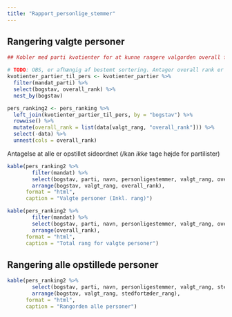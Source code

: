 ```yaml
---
title: "Rapport_personlige_stemmer"
---
```



## Rangering valgte personer

```r
## Kobler med parti kvotienter for at kunne rangere valgorden overall for personer

# TODO: OBS, er afhængig af bestemt sortering. Antager overall rank er stigende, grupperet på partier.
kvotienter_partier_til_pers <- kvotienter_partier %>% 
  filter(mandat_parti) %>% 
  select(bogstav, overall_rank) %>% 
  nest_by(bogstav)

pers_ranking2 <- pers_ranking %>% 
  left_join(kvotienter_partier_til_pers, by = "bogstav") %>% 
  rowwise() %>%
  mutate(overall_rank = list(data[valgt_rang, "overall_rank"])) %>% 
  select(-data) %>% 
  unnest(cols = overall_rank)


```


Antagelse at alle er opstillet sideordnet (/kan *ikke* tage højde for partilister)

```r

kable(pers_ranking2 %>% 
        filter(mandat) %>% 
        select(bogstav, parti, navn, personligestemmer, valgt_rang, overall_rank) %>% 
        arrange(bogstav, valgt_rang, overall_rank),
      format = "html",
      caption = "Valgte personer (Inkl. rang)")

```

```r

kable(pers_ranking2 %>% 
        filter(mandat) %>% 
        select(bogstav, parti, navn, personligestemmer, valgt_rang, overall_rank) %>% 
        arrange(overall_rank),
      format = "html",
      caption = "Total rang for valgte personer")

```

## Rangering alle opstillede personer

```r

kable(pers_ranking2 %>% 
        select(bogstav, parti, navn, personligestemmer, valgt_rang, stedfortæder_rang) %>% 
        arrange(bogstav, valgt_rang, stedfortæder_rang), 
      format = "html",
      caption = "Rangorden alle personer")

```
